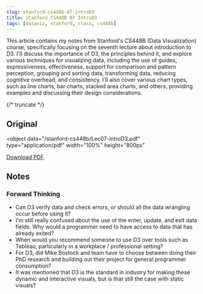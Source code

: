 ```yaml
---
slug: stanford-cs448b-07-introD3
title: Stanford CS448B 07 IntroD3
tags: [dataviz, stanford, class, cs448b]
---
```



This article contains my notes from Stanford's CS448B (Data Visualization) course, specifically focusing on the seventh lecture about introduction to D3. I'll discuss the importance of D3, the principles behind it, and explore various techniques for visualizing data, including the use of guides, expressiveness, effectiveness, support for comparison and pattern perception, grouping and sorting data, transforming data, reducing cognitive overhead, and consistency. I'll also cover various chart types, such as line charts, bar charts, stacked area charts, and others, providing examples and discussing their design considerations.

{/* truncate */}

## Original

<object
  data="/stanford-cs448b/Lec07-introD3.pdf"
  type="application/pdf"
  width="100%"
  height="800px"
>
  <a href="/stanford-cs448b/Lec07-introD3.pdf">Download PDF</a>.
</object>

## Notes

### Forward Thinking

- Can D3 verify data and check errors, or should all the data wrangling occur before using it?
- I'm still really confused about the use of the enter, update, and exit data fields. Why would a programmer need to have access to data that has already exited?
- When would you recommend someone to use D3 over tools such as Tableau, particularly in a workplace / professional setting?
- For D3, did Mike Bostock and team have to choose between doing their PhD research and building out their project for general programmer consumption?
- It was mentioned that D3 is the standard in industry for making these dynamic and interactive visuals, but is that still the case with static visuals?
